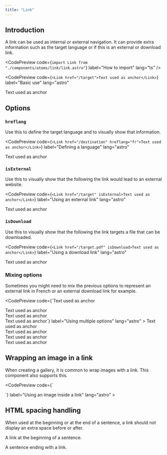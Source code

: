 ```yaml
---
title: "Link"
---
```



## Introduction

A link can be used as internal or external navigation. It can provide extra information such as the target language or if this is an external or download link.

<CodePreview
  code={`import Link from "./components/atoms/link/link.astro"`}
  label="How to import"
  lang="ts"
/>

<CodePreview
  code={`<Link href="/target">Text used as anchor</Link>`}
  label="Basic use"
  lang="astro"
>
  <Link href="/target">Text used as anchor</Link>
</CodePreview>

## Options

### `hreflang`

Use this to define the target language and to visually show that information.

<CodePreview
  code={`<Link href="/destination" hreflang="fr">Text used as anchor</Link>`}
  label="Defining a language"
  lang="astro"
>
  <Link href="/destination" hreflang="fr">Text used as anchor</Link>
</CodePreview>

### `isExternal`

Use this to visually show that the following the link would lead to an external website.

<CodePreview
  code={`<Link href="/target" isExternal>Text used as anchor</Link>`}
  label="Using an external link"
  lang="astro"
>
  <Link href="/target" isExternal>Text used as anchor</Link>
</CodePreview>

### `isDownload`

Use this to visually show that the following the link targets a file that can be downloaded.

<CodePreview
  code={`<Link href="/target.pdf" isDownload>Text used as anchor</Link>`}
  label="Using a download link"
  lang="astro"
>
  <Link href="/target.pdf" isDownload>Text used as anchor</Link>
</CodePreview>

### Mixing options

Sometimes you might need to mix the previous options to represent an external link in French or an external download link for example.

<CodePreview
  code={`<Link href="/destination.pdf" hreflang="fr" isDownload>Text used as anchor</Link>
<br />
<Link href="/destination" hreflang="fr" isExternal>Text used as anchor</Link>
<br />
<Link href="/target.pdf" isDownload isExternal>Text used as anchor</Link>
<br />
<Link href="/destination.pdf" hreflang="fr" isDownload isExternal>Text used as anchor</Link>`}
  label="Using multiple options"
  lang="astro"
>
  <Link href="/destination.pdf" hreflang="fr" isDownload>Text used as anchor</Link>
  <br />
  <Link href="/destination" hreflang="fr" isExternal>Text used as anchor</Link>
  <br />
  <Link href="/target.pdf" isDownload isExternal>Text used as anchor</Link>
  <br />
  <Link href="/destination.pdf" hreflang="fr" isDownload isExternal>Text used as anchor</Link>
</CodePreview>

## Wrapping an image in a link

When creating a gallery, it is common to wrap images with a link. This component also supports this.

<CodePreview
  code={`<Link href="/target"><img alt="" src="https://picsum.photos/640/480" />
</Link>`}
  label="Using an image inside a link"
  lang="astro"
>
  <Link href="/target"><img alt="" src="https://picsum.photos/640/480" /></Link>
</CodePreview>

## HTML spacing handling

When used at the beginning or at the end of a sentence, a link should not display an extra space before or after.

<CodePreview label="No extra spaces">
  <p><Link href="#destination">A link</Link> at the beginning of a sentence.</p>
  <p>A sentence ending with <Link href="#destination">a link</Link>.</p>
</CodePreview>
